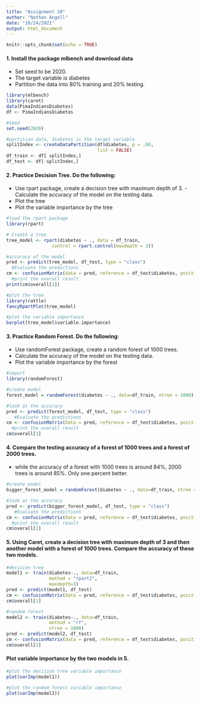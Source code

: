 ```yaml
---
title: "Assignment 10"
author: "Nathan Angell"
date: "10/24/2021"
output: html_document
---
```


```r
knitr::opts_chunk$set(echo = TRUE)
```

#### 1. Install the package mlbench and download data
- Set seed to be 2020.
- The target variable is diabetes
- Partition the data into 80% training and 20% testing.

```r
library(mlbench)
library(caret)
data(PimaIndiansDiabetes)
df <- PimaIndiansDiabetes

#seed
set.seed(2020)

#partition data, diabetes is the target variable
splitIndex <- createDataPartition(df$diabetes, p = .80, 
                                  list = FALSE)
df_train <- df[ splitIndex,]
df_test <- df[-splitIndex,]
```

#### 2. Practice Decision Tree. Do the following:

- Use rpart package, create a decision tree with maximum depth of 3. - Calculate the accuracy of the model on the testing data.
- Plot the tree
- Plot the variable importance by the tree
```r
#load the rpart package
library(rpart)

# Create a tree
tree_model <- rpart(diabetes ~ ., data = df_train,
                 control = rpart.control(maxdepth = 3))

#accuracy of the model
pred <- predict(tree_model, df_test, type = "class")
  #Evaluate the predictions
cm <- confusionMatrix(data = pred, reference = df_test$diabetes, positive = "pos")
  #print the overall result
print(cm$overall[1])

#plot the tree
library(rattle)
fancyRpartPlot(tree_model)

#plot the variable importance
barplot(tree_model$variable.importance)
```

#### 3. Practice Random Forest. Do the following:
- Use randomForest package, create a random forest of 1000 trees.
- Calculate the accuracy of the model on the testing data.
- Plot the variable importance by the forest
```r
#import
library(randomForest)

#create model
forest_model = randomForest(diabetes ~ ., data=df_train, ntree = 1000)

#look at the accuracy
pred <- predict(forest_model, df_test, type = "class")
   #Evaluate the predictions
cm <- confusionMatrix(data = pred, reference = df_test$diabetes, positive = "pos")
  #print the overall result
cm$overall[1]
```

#### 4. Compare the testing accuracy of a forest of 1000 trees and a forest of 2000 trees.
- while the accuracy of a forest with 1000 trees is around 84%, 2000 trees is around 85%. Only one percent better. 
```r
#create model
bigger_forest_model = randomForest(diabetes ~ ., data=df_train, ntree = 2000)

#look at the accuracy
pred <- predict(bigger_forest_model, df_test, type = "class")
   #Evaluate the predictions
cm <- confusionMatrix(data = pred, reference = df_test$diabetes, positive = "pos")
  #print the overall result
cm$overall[1]
```

#### 5. Using Caret, create a decision tree with maximum depth of 3 and then another model with a forest of 1000 trees. Compare the accuracy of these two models.
```r
#decision tree
model1 <- train(diabetes~., data=df_train, 
                method = "rpart2",
                maxdepth=3)
pred <- predict(model1, df_test)
cm <- confusionMatrix(data = pred, reference = df_test$diabetes, positive = "pos")
cm$overall[1]

#random forest
model2 <- train(diabetes~., data=df_train, 
                method = "rf",
                ntree = 1000) 
pred <- predict(model2, df_test)
cm <- confusionMatrix(data = pred, reference = df_test$diabetes, positive = "pos")
cm$overall[1]
```

#### Plot variable importance by the two models in 5.
```r
#plot the decision tree variable importance
plot(varImp(model1))

#plot the random forest variable importance
plot(varImp(model2))
```








 





